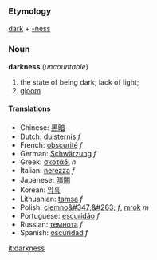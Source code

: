 ==={{en}}===
===Etymology===
[[dark]] + [[-ness]]

===Noun===
'''darkness''' (''uncountable'')

#the state of being dark; lack of light;
#[[gloom]]

====Translations====
*Chinese: [[黑暗]]
*Dutch: [[duisternis]] ''f''
*French: [[obscurité]] ''f''
*German: [[Schwärzung]] ''f''
*Greek: [[σκοτάδι]] ''n''
*Italian: [[nerezza]] ''f''
*Japanese: [[暗闇]]
*Korean: [[암흑]]
*Lithuanian: [[tamsa]] ''f''
*Polish: [[ciemno&#347;&#263;]] ''f'', [[mrok]] ''m''
*Portuguese: [[escuridão]] ''f''
*Russian: [[темнота]] ''f''
*Spanish: [[oscuridad]] ''f''

[[it:darkness]]